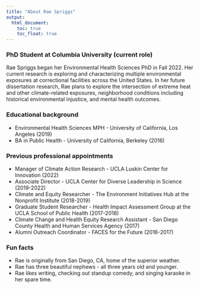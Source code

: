 ```yaml
---
title: "About Rae Spriggs"
output: 
  html_document:
    toc: true
    toc_float: true
---
```


### PhD Student at Columbia University (current role)

Rae Spriggs began her Environmental Health Sciences PhD in Fall 2022. Her current research is exploring and characterizing multiple environmental exposures at correctional facilities across the United States. In her future dissertation research, Rae plans to explore the intersection of extreme heat and other climate-related exposures, neighborhood conditions including historical environmental injustice, and mental health outcomes. 

### Educational background

* Environmental Health Sciences MPH - University of California, Los Angeles (2019) 
* BA in Public Health - University of California, Berkeley (2016)

### Previous professional appointments

* Manager of Climate Action Research - UCLA Luskin Center for Innovation (2022)
* Associate Director - UCLA Center for Diverse Leadership in Science (2019-2022)
* Climate and Equity Researcher - The Environment Initiatives Hub at the Nonprofit Institute (2018-2019)
* Graduate Student Researcher - Health Impact Assessment Group at the UCLA School of Public Health (2017-2018)
* Climate Change and Health Equity Research Assistant - San Diego County Health and Human Services Agency (2017)
* Alumni Outreach Coordinator - FACES for the Future (2016-2017)


### Fun facts 

* Rae is originally from San Diego, CA, home of the superior weather.
* Rae has three beautiful nephews - all three years old and younger. 
* Rae likes writing, checking out standup comedy, and singing karaoke in her spare time. 
